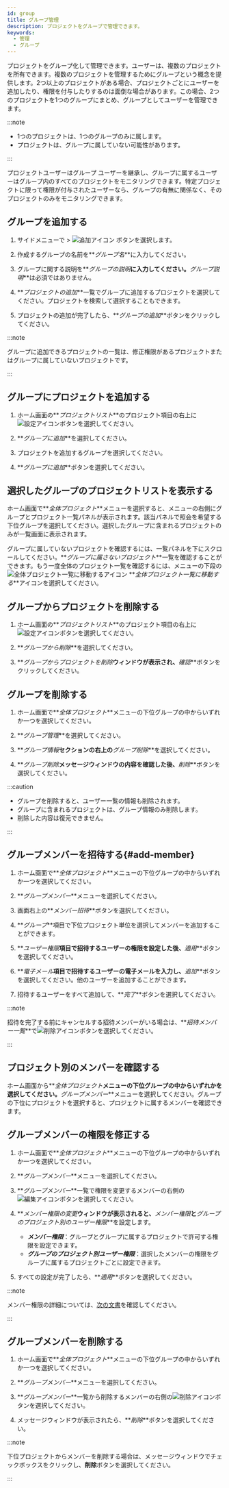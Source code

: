 ```yaml
---
id: group
title: グループ管理
description: プロジェクトをグループで管理できます。
keywords:
  - 管理
  - グループ
---
```


プロジェクトをグループ化して管理できます。ユーザーは、複数のプロジェクトを所有できます。複数のプロジェクトを管理するためにグループという概念を提供します。2つ以上のプロジェクトがある場合、プロジェクトごとにユーザーを追加したり、権限を付与したりするのは面倒な場合があります。この場合、2つのプロジェクトを1つのグループにまとめ、グループとしてユーザーを管理できます。

:::note

- 1つのプロジェクトは、1つのグループのみに属します。
- プロジェクトは、グループに属していない可能性があります。

:::

プロジェクトユーザーはグループ ユーザーを継承し、グループに属するユーザーはグループ内のすべてのプロジェクトをモニタリングできます。特定プロジェクトに限って権限が付与されたユーザーなら、グループの有無に関係なく、そのプロジェクトのみをモニタリングできます。

## グループを追加する

1. サイドメニューで<Cmdname sid="BTN07332" className="uitext" /> > ![追加アイコン](/img/ico-add.svg) <Cmdname sid="BTN06697" className="uitext" />ボタンを選択します。

   <ImgLang img="group-add.png" desc="グループ追加" />

2. 作成するグループの名前を**_グループ名_**に入力してください。

3. グループに関する説明を**_グループの説明_**に入力してください。**_グループ説明_**は必須ではありません。

4. **_プロジェクトの追加_**一覧でグループに追加するプロジェクトを選択してください。プロジェクトを検索して選択することもできます。

5. プロジェクトの追加が完了したら、**_グループの追加_**ボタンをクリックしてください。

:::note

グループに追加できるプロジェクトの一覧は、修正権限があるプロジェクトまたはグループに属していないプロジェクトです。

:::

## グループにプロジェクトを追加する

1. ホーム画面の**_プロジェクトリスト_**のプロジェクト項目の右上に![設定アイコン](/img/ico-setting.svg)ボタンを選択してください。 

   <ImgLang img='project-add-group.png' desc='プロジェクト設定' />

2. **_グループに追加_**を選択してください。

3. プロジェクトを追加するグループを選択してください。

4. **_グループに追加_**ボタンを選択してください。

## 選択したグループのプロジェクトリストを表示する

ホーム画面で**_全体プロジェクト_**メニューを選択すると、メニューの右側にグループとプロジェクト一覧パネルが表示されます。該当パネルで照会を希望する下位グループを選択してください。選択したグループに含まれるプロジェクトのみが一覧画面に表示されます。 

<ImgLang img='project-select-group.png' desc='プロジェクトグループを選択する' />

グループに属していないプロジェクトを確認するには、一覧パネルを下にスクロールしてください。**_グループに属さないプロジェクト_**一覧を確認することができます。もう一度全体のプロジェクト一覧を確認するには、メニューの下段の![全体プロジェクト一覧に移動するアイコン](/img/ic-home.svg) **_全体プロジェクト一覧に移動する_**アイコンを選択してください。 

## グループからプロジェクトを削除する

1. ホーム画面の**_プロジェクトリスト_**のプロジェクト項目の右上に![設定アイコン](/img/ico-setting.svg)ボタンを選択してください。 

   <ImgLang img='remove-project-from-group.png' desc='グループから削除' />

2. **_グループから削除_**を選択してください。

3. **_グループからプロジェクトを削除_**ウィンドウが表示され、**_確認_**ボタンをクリックしてください。

## グループを削除する

1. ホーム画面で**_全体プロジェクト_**メニューの下位グループの中からいずれか一つを選択してください。

2. **_グループ管理_**を選択してください。

3. **_グループ情報_**セクションの右上の**_グループ削除_**を選択してください。

4. **_グループ削除_**メッセージウィンドウの内容を確認した後、**_削除_**ボタンを選択してください。

:::caution

- グループを削除すると、ユーザー一覧の情報も削除されます。 
- グループに含まれるプロジェクトは、グループ情報のみ削除します。 
- 削除した内容は復元できません。

:::

## グループメンバーを招待する{#add-member}

1. ホーム画面で**_全体プロジェクト_**メニューの下位グループの中からいずれか一つを選択してください。

2. **_グループメンバー_**メニューを選択してください。

3. 画面右上の**_メンバー招待_**ボタンを選択してください。

4. **_グループ_**項目で下位プロジェクト単位を選択してメンバーを追加することができます。

5. **_ユーザー権限_**項目で招待するユーザーの権限を設定した後、**_適用_**ボタンを選択してください。

6. **_電子メール_**項目で招待するユーザーの電子メールを入力し、**_追加_**ボタンを選択してください。他のユーザーを追加することができます。

7. 招待するユーザーをすべて追加して、**_完了_**ボタンを選択してください。

:::note

招待を完了する前にキャンセルする招待メンバーがいる場合は、**_招待メンバー一覧_**で![削除アイコン](/img/ico-trash-red.svg)ボタンを選択してください。

:::

## プロジェクト別のメンバーを確認する

<ImgLang img='group-memer-by-project.png' desc='プロジェクト別のメンバー確認' />

ホーム画面から**_全体プロジェクト_**メニューの下位グループの中からいずれかを選択してください。**_グループメンバー_**メニューを選択してください。グループの下位にプロジェクトを選択すると、プロジェクトに属するメンバーを確認できます。

## グループメンバーの権限を修正する

1. ホーム画面で**_全体プロジェクト_**メニューの下位グループの中からいずれか一つを選択してください。

2. **_グループメンバー_**メニューを選択してください。

3. **_グループメンバー_**一覧で権限を変更するメンバーの右側の![編集アイコン](/img/ico-edit.svg)ボタンを選択してください。 

4. **_メンバー権限の変更_**ウィンドウが表示されると、**_メンバー権限_**と**_グループのプロジェクト別のユーザー権限_**を設定します。

   - **_メンバー権限_**：グループとグループに属するプロジェクトで許可する権限を設定できます。
   - **_グループのプロジェクト別ユーザー権限_**：選択したメンバーの権限をグループに属するプロジェクトごとに設定できます。

5. すべての設定が完了したら、**_適用_**ボタンを選択してください。

:::note

メンバー権限の詳細については、[次の文書](project-structure#project-auth)を確認してください。

:::

## グループメンバーを削除する

1. ホーム画面で**_全体プロジェクト_**メニューの下位グループの中からいずれか一つを選択してください。

2. **_グループメンバー_**メニューを選択してください。

3. **_グループメンバー_**一覧から削除するメンバーの右側の![削除アイコン](/img/ico-trash-red.svg)ボタンを選択してください。

4. メッセージウィンドウが表示されたら、**_削除_**ボタンを選択してください。

:::note

下位プロジェクトからメンバーを削除する場合は、メッセージウィンドウでチェックボックスをクリックし、**削除**ボタンを選択してください。

:::
